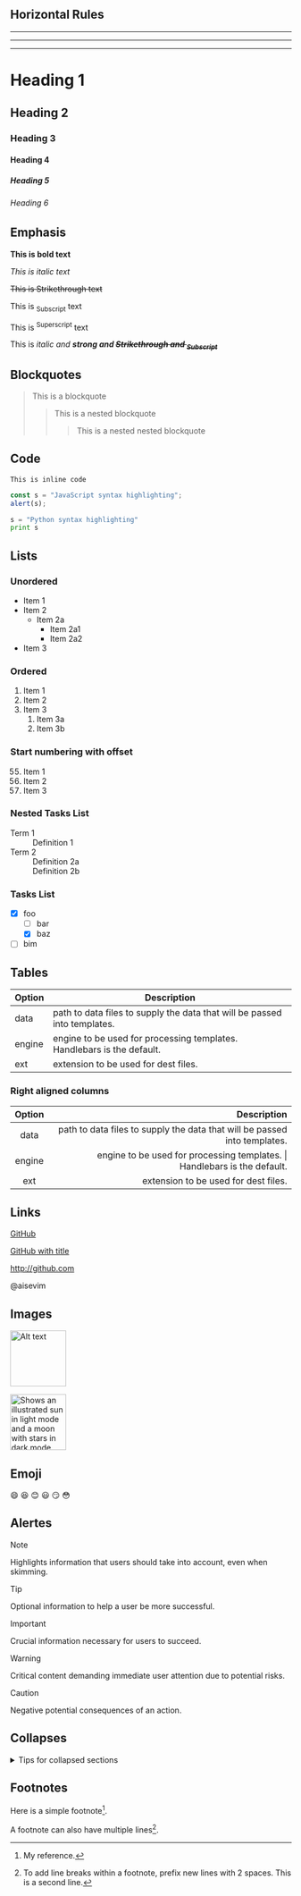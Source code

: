 ## Horizontal Rules
----------
----------
----------

# Heading 1
## Heading 2
### Heading 3
#### Heading 4
##### Heading 5
###### Heading 6

## Emphasis
**This is bold text**

_This is italic text_

~~This is Strikethrough text~~

This is <sub>Subscript</sub> text

This is <sup>Superscript</sup> text

This is _italic and **strong and ~~Strikethrough and <sub>Subscript</sub>~~**_

## Blockquotes
> This is a blockquote
>> This is a nested blockquote
>>> This is a nested nested blockquote

## Code
`This is inline code`

```js
const s = "JavaScript syntax highlighting";
alert(s);
```

```python
s = "Python syntax highlighting"
print s
```

## Lists
### Unordered
- Item 1
- Item 2
	- Item 2a
		- Item 2a1
		- Item 2a2
- Item 3

### Ordered
1. Item 1
1. Item 2
1. Item 3
	1. Item 3a
	1. Item 3b

### Start numbering with offset

55. Item 1
55. Item 2
55. Item 3

### Nested Tasks List
<dl>
	<dt>Term 1</dt>
	<dd>Definition 1</dd>
	<dt>Term 2</dt>
	<dd>Definition 2a</dd>
	<dd>Definition 2b</dd>
</dl>

### Tasks List
- [x] foo
  - [ ] bar
  - [x] baz
- [ ] bim

## Tables

| Option |	Description |
| ------ | ------------ |
| data |	path to data files to supply the data that will be passed into templates. |
| engine |	engine to be used for processing templates. Handlebars is the default. |
| ext |	extension to be used for dest files. |

### Right aligned columns

| Option |	Description |
| :-----: | -----------: |
| data |	path to data files to supply the data that will be passed into templates. |
| engine |	engine to be used for processing templates. \| Handlebars is the default. |
| ext |	extension to be used for dest files. |

## Links
[GitHub](http://github.com)

[GitHub with title](http://github.com "GitHub")

http://github.com

@aisevim

## Images

<img
	src="https://octodex.github.com/images/dojocat.jpg"
	alt="Alt text"
	title="The Dojocat"
	width="100"
/>

<picture>
	<source media="(prefers-color-scheme: dark)" srcset="https://user-images.githubusercontent.com/25423296/163456776-7f95b81a-f1ed-45f7-b7ab-8fa810d529fa.png" />
	<source media="(prefers-color-scheme: light)" srcset="https://user-images.githubusercontent.com/25423296/163456779-a8556205-d0a5-45e2-ac17-42d089e3c3f8.png" />
	<img
		alt="Shows an illustrated sun in light mode and a moon with stars in dark mode."
		src="https://user-images.githubusercontent.com/25423296/163456779-a8556205-d0a5-45e2-ac17-42d089e3c3f8.png"
		width="100"
	/>
</picture>

## Emoji

:smile:
:laughing:
:blush:
:smiley:
:smirk:
:flushed:

## Alertes

> [!NOTE]
> Highlights information that users should take into account, even when skimming.

> [!TIP]
> Optional information to help a user be more successful.

> [!IMPORTANT]
> Crucial information necessary for users to succeed.

> [!WARNING]
> Critical content demanding immediate user attention due to potential risks.

> [!CAUTION]
> Negative potential consequences of an action.


## Collapses

<details>

<summary>Tips for collapsed sections</summary>

### You can add a header

You can add text within a collapsed section. 

You can add an image or a code block, too.

```html
<article>
  <div>
    <h1>My App</h1>
  </div>
</article>
```

</details>

## Footnotes

Here is a simple footnote[^1].

A footnote can also have multiple lines[^2].

[^1]: My reference.
[^2]: To add line breaks within a footnote, prefix new lines with 2 spaces.
  This is a second line.
